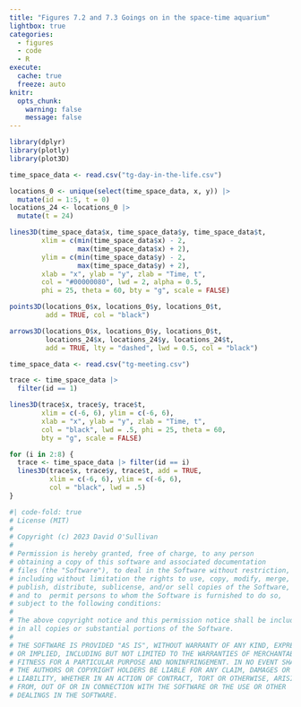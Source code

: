 ```yaml
---
title: "Figures 7.2 and 7.3 Goings on in the space-time aquarium"
lightbox: true
categories: 
  - figures
  - code
  - R
execute: 
  cache: true
  freeze: auto
knitr:
  opts_chunk: 
    warning: false
    message: false
---
```


```r
library(dplyr)
library(plotly)
library(plot3D)
```

```r
time_space_data <- read.csv("tg-day-in-the-life.csv")

locations_0 <- unique(select(time_space_data, x, y)) |>
  mutate(id = 1:5, t = 0)
locations_24 <- locations_0 |>
  mutate(t = 24)

lines3D(time_space_data$x, time_space_data$y, time_space_data$t, 
        xlim = c(min(time_space_data$x) - 2, 
                 max(time_space_data$x) + 2),
        ylim = c(min(time_space_data$y) - 2, 
                 max(time_space_data$y) + 2),
        xlab = "x", ylab = "y", zlab = "Time, t",
        col = "#00000080", lwd = 2, alpha = 0.5, 
        phi = 25, theta = 60, bty = "g", scale = FALSE)

points3D(locations_0$x, locations_0$y, locations_0$t, 
         add = TRUE, col = "black")

arrows3D(locations_0$x, locations_0$y, locations_0$t, 
         locations_24$x, locations_24$y, locations_24$t, 
         add = TRUE, lty = "dashed", lwd = 0.5, col = "black")
```

```r
time_space_data <- read.csv("tg-meeting.csv")

trace <- time_space_data |> 
  filter(id == 1)

lines3D(trace$x, trace$y, trace$t, 
        xlim = c(-6, 6), ylim = c(-6, 6),
        xlab = "x", ylab = "y", zlab = "Time, t",
        col = "black", lwd = .5, phi = 25, theta = 60, 
        bty = "g", scale = FALSE)

for (i in 2:8) {
  trace <- time_space_data |> filter(id == i)
  lines3D(trace$x, trace$y, trace$t, add = TRUE,
          xlim = c(-6, 6), ylim = c(-6, 6),
          col = "black", lwd = .5)
}
```

```r
#| code-fold: true
# License (MIT)
#
# Copyright (c) 2023 David O'Sullivan
#
# Permission is hereby granted, free of charge, to any person
# obtaining a copy of this software and associated documentation
# files (the "Software"), to deal in the Software without restriction,
# including without limitation the rights to use, copy, modify, merge,
# publish, distribute, sublicense, and/or sell copies of the Software,
# and to  permit persons to whom the Software is furnished to do so,
# subject to the following conditions:
#
# The above copyright notice and this permission notice shall be included
# in all copies or substantial portions of the Software.
#
# THE SOFTWARE IS PROVIDED "AS IS", WITHOUT WARRANTY OF ANY KIND, EXPRESS
# OR IMPLIED, INCLUDING BUT NOT LIMITED TO THE WARRANTIES OF MERCHANTABILITY,
# FITNESS FOR A PARTICULAR PURPOSE AND NONINFRINGEMENT. IN NO EVENT SHALL
# THE AUTHORS OR COPYRIGHT HOLDERS BE LIABLE FOR ANY CLAIM, DAMAGES OR OTHER
# LIABILITY, WHETHER IN AN ACTION OF CONTRACT, TORT OR OTHERWISE, ARISING
# FROM, OUT OF OR IN CONNECTION WITH THE SOFTWARE OR THE USE OR OTHER
# DEALINGS IN THE SOFTWARE.
```
